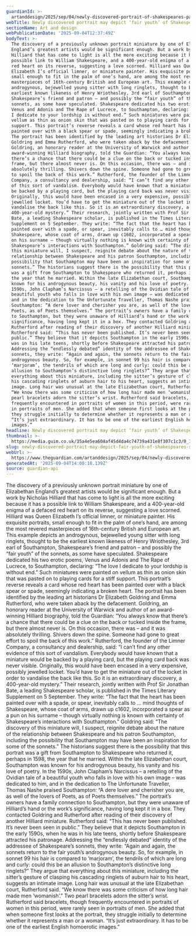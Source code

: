 ```yaml
---
guardianId: >-
  artanddesign/2025/sep/04/newly-discovered-portrait-of-shakespeares-patron-suggests-he-is-the-fair-youth-of-the-sonnets
webTitle: Newly discovered portrait may depict ‘fair youth’ of Shakespeare’s sonnets
sectionName: Art and design
webPublicationDate: '2025-09-04T12:37:49Z'
bodyText: >-
  The discovery of a previously unknown portrait miniature by one of Elizabethan
  England’s greatest artists would be significant enough. But a work by Nicholas
  Hilliard that has come to light is all the more exciting because it has a
  possible link to William Shakespeare, and a 400-year-old enigma of a defaced
  red heart on its reverse, suggesting a love scorned. Hilliard was Queen
  Elizabeth I’s official limner, or miniature painter. His exquisite portraits,
  small enough to fit in the palm of one’s hand, are among the most revered
  masterpieces of 16th-century British and European art. This example depicts an
  androgynous, bejewelled young sitter with long ringlets, thought to be the
  earliest known likeness of Henry Wriothesley, 3rd earl of Southampton,
  Shakespeare’s friend and patron – and possibly the “fair youth” of the
  sonnets, as some have speculated. Shakespeare dedicated his two erotic poems,
  Venus and Adonis and The Rape of Lucrece, to Southampton, declaring: “The love
  I dedicate to your lordship is without end.” Such miniatures were painted on
  vellum as thin as onion skin that was pasted on to playing cards for a stiff
  support. This portrait’s reverse reveals a card whose red heart has been
  painted over with a black spear or spade, seemingly indicating a broken heart.
  The portrait has been identified by the leading art historians Dr Elizabeth
  Goldring and Emma Rutherford, who were taken aback by the defacement.
  Goldring, an honorary reader at the University of Warwick and author of an
  award-winning Hilliard biography, told the Guardian: “You always know that
  there’s a chance that there could be a clue on the back or tucked inside the
  frame, but there almost never is. On this occasion, there was – and it was
  absolutely thrilling. Shivers down the spine. Someone had gone to great effort
  to spoil the back of this work.” Rutherford, the founder of the Limner
  Company, a consultancy and dealership, said: “I can’t find any other evidence
  of this sort of vandalism. Everybody would have known that a miniature would
  be backed by a playing card, but the playing card back was never visible.
  Originally, this would have been encased in a very expensive, possibly
  jewelled locket. You’d have to get the miniature out of the locket in order to
  vandalise the back like this. So it is an extraordinary discovery, a
  400-year-old mystery.” Their research, jointly written with Prof Sir Jonathan
  Bate, a leading Shakespeare scholar, is published in the Times Literary
  Supplement on 5 September. They write: “The fact that the heart has been
  painted over with a spade, or spear, inevitably calls to … mind thoughts of
  Shakespeare, whose coat of arms, drawn up c1602, incorporated a spear as a pun
  on his surname – though virtually nothing is known with certainty of
  Shakespeare’s interactions with Southampton.” Goldring said: “The discovery of
  this miniature will, I suspect, reignite debate about the nature of the
  relationship between Shakespeare and his patron Southampton, including the
  possibility that Southampton may have been an inspiration for some of the
  sonnets.” The historians suggest there is the possibility that this portrait
  was a gift from Southampton to Shakespeare who returned it, perhaps in 1598,
  the year that he married. Within the late Elizabethan court, Southampton was
  known for his androgynous beauty, his vanity and his love of poetry. In the
  1590s, John Clapham’s Narcissus – a retelling of the Ovidian tale of a
  beautiful youth who falls in love with his own image – was dedicated to him,
  and in the dedication to The Unfortunate Traveller, Thomas Nashe praised
  Southampton: “A dere lover and cherisher you are, as well of the lovers of
  Poets, as of Poets themselves.” The portrait’s owners have a family connection
  to Southampton, but they were unaware of Hilliard’s hand or the work’s
  significance, having long kept it in a box. They contacted Goldring and
  Rutherford after reading of their discovery of another Hilliard miniature.
  Rutherford said: “This has never been published. It’s never been seen in
  public.” They believe that it depicts Southampton in the early 1590s, when he
  was in his late teens, shortly before Shakespeare attracted his patronage.
  Addressing the “endlessly debated” identity of the addressee of Shakespeare’s
  sonnets, they write: “Again and again, the sonnets return to the fair youth’s
  androgynous beauty. So, for example, in sonnet 99 his hair is compared to
  ‘marjoram’, the tendrils of which are long and curly: could this be an
  allusion to Southampton’s distinctive long ringlets?” They argue that
  everything about this miniature, including the sitter’s gesture of clasping
  his cascading ringlets of auburn hair to his heart, suggests an intimate
  image. Long hair was unusual at the late Elizabethan court, Rutherford said.
  “We know there was some criticism of how long hair made men ‘womanish’.” Two
  pearl bracelets adorn the sitter’s wrist. Rutherford said bracelets, though
  frequently encountered in portraits of women in this period, were rarely seen
  in portraits of men. She added that when someone first looks at the portrait,
  they struggle initially to determine whether it represents a man or a woman.
  “It’s just extraordinary. It has to be one of the earliest English homoerotic
  images.”
headline: Newly discovered portrait may depict ‘fair youth’ of Shakespeare’s sonnets
thumbnail: >-
  https://media.guim.co.uk/35a4e5ea604af45d4da4c74739a431e8f307c1c3/0_1156_4896_3915/500.jpg
slug: newly-discovered-portrait-may-depict-fair-youth-of-shakespeares-sonnets
webUrl: >-
  https://www.theguardian.com/artanddesign/2025/sep/04/newly-discovered-portrait-of-shakespeares-patron-suggests-he-is-the-fair-youth-of-the-sonnets
generatedAt: '2025-09-04T14:00:18.139Z'
source: guardian-api
---
```

The discovery of a previously unknown portrait miniature by one of Elizabethan England’s greatest artists would be significant enough. But a work by Nicholas Hilliard that has come to light is all the more exciting because it has a possible link to William Shakespeare, and a 400-year-old enigma of a defaced red heart on its reverse, suggesting a love scorned. Hilliard was Queen Elizabeth I’s official limner, or miniature painter. His exquisite portraits, small enough to fit in the palm of one’s hand, are among the most revered masterpieces of 16th-century British and European art. This example depicts an androgynous, bejewelled young sitter with long ringlets, thought to be the earliest known likeness of Henry Wriothesley, 3rd earl of Southampton, Shakespeare’s friend and patron – and possibly the “fair youth” of the sonnets, as some have speculated. Shakespeare dedicated his two erotic poems, Venus and Adonis and The Rape of Lucrece, to Southampton, declaring: “The love I dedicate to your lordship is without end.” Such miniatures were painted on vellum as thin as onion skin that was pasted on to playing cards for a stiff support. This portrait’s reverse reveals a card whose red heart has been painted over with a black spear or spade, seemingly indicating a broken heart. The portrait has been identified by the leading art historians Dr Elizabeth Goldring and Emma Rutherford, who were taken aback by the defacement. Goldring, an honorary reader at the University of Warwick and author of an award-winning Hilliard biography, told the Guardian: “You always know that there’s a chance that there could be a clue on the back or tucked inside the frame, but there almost never is. On this occasion, there was – and it was absolutely thrilling. Shivers down the spine. Someone had gone to great effort to spoil the back of this work.” Rutherford, the founder of the Limner Company, a consultancy and dealership, said: “I can’t find any other evidence of this sort of vandalism. Everybody would have known that a miniature would be backed by a playing card, but the playing card back was never visible. Originally, this would have been encased in a very expensive, possibly jewelled locket. You’d have to get the miniature out of the locket in order to vandalise the back like this. So it is an extraordinary discovery, a 400-year-old mystery.” Their research, jointly written with Prof Sir Jonathan Bate, a leading Shakespeare scholar, is published in the Times Literary Supplement on 5 September. They write: “The fact that the heart has been painted over with a spade, or spear, inevitably calls to … mind thoughts of Shakespeare, whose coat of arms, drawn up c1602, incorporated a spear as a pun on his surname – though virtually nothing is known with certainty of Shakespeare’s interactions with Southampton.” Goldring said: “The discovery of this miniature will, I suspect, reignite debate about the nature of the relationship between Shakespeare and his patron Southampton, including the possibility that Southampton may have been an inspiration for some of the sonnets.” The historians suggest there is the possibility that this portrait was a gift from Southampton to Shakespeare who returned it, perhaps in 1598, the year that he married. Within the late Elizabethan court, Southampton was known for his androgynous beauty, his vanity and his love of poetry. In the 1590s, John Clapham’s Narcissus – a retelling of the Ovidian tale of a beautiful youth who falls in love with his own image – was dedicated to him, and in the dedication to The Unfortunate Traveller, Thomas Nashe praised Southampton: “A dere lover and cherisher you are, as well of the lovers of Poets, as of Poets themselves.” The portrait’s owners have a family connection to Southampton, but they were unaware of Hilliard’s hand or the work’s significance, having long kept it in a box. They contacted Goldring and Rutherford after reading of their discovery of another Hilliard miniature. Rutherford said: “This has never been published. It’s never been seen in public.” They believe that it depicts Southampton in the early 1590s, when he was in his late teens, shortly before Shakespeare attracted his patronage. Addressing the “endlessly debated” identity of the addressee of Shakespeare’s sonnets, they write: “Again and again, the sonnets return to the fair youth’s androgynous beauty. So, for example, in sonnet 99 his hair is compared to ‘marjoram’, the tendrils of which are long and curly: could this be an allusion to Southampton’s distinctive long ringlets?” They argue that everything about this miniature, including the sitter’s gesture of clasping his cascading ringlets of auburn hair to his heart, suggests an intimate image. Long hair was unusual at the late Elizabethan court, Rutherford said. “We know there was some criticism of how long hair made men ‘womanish’.” Two pearl bracelets adorn the sitter’s wrist. Rutherford said bracelets, though frequently encountered in portraits of women in this period, were rarely seen in portraits of men. She added that when someone first looks at the portrait, they struggle initially to determine whether it represents a man or a woman. “It’s just extraordinary. It has to be one of the earliest English homoerotic images.”
